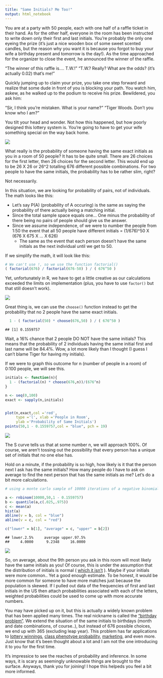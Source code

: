 ```yaml
---
title: "Same Initials? Me Too!"
output: html_notebook
---
```


You are at a party with 50 people, each with one half of a raffle ticket in their hand. As for the other half, everyone in the room has been instructed to write down only their first and last initials. You're probably the only one eyeing the prize (it's just a nice wooden box of some sweet scented candles, but the reason why you want it is because you forgot to buy your wife a birthday present and tomorrow is the day!). As the time approached for the organizer to close the event, he announced the winner of the raffle.

  "The winner of this raffle is.... T.W.!"
  "T.W.? Really? What are the odds? (it's actually 0.02) that's me!"
  
Quickly jumping up to claim your prize, you take one step forward and realize that some dude in front of you is blocking your path. You watch him, askew, as he walked up to the podium to receive his prize. Bewildered, you ask him:

  "Sir, I think you're mistaken. What is your name?"
  "Tiger Woods. Don't you know who I am?"

You tilt your head and wonder. Not how this happened, but how poorly designed this lottery system is. You're going to have to get your wife something special on the way back home.

![](https://i.pinimg.com/originals/a5/2b/7a/a52b7a6a9c53fc9e99f5bcb658133b12.jpg)

What really is the probability of someone having the same exact initials as you in a room of 50 people? It has to be quite small. There are 26 choices for the first letter, then 26 choices for the second letter. This would end up to be 26 X 26 or 26^2 totalling 676 different possible combinations. For two people to have the same initials, the probability has to be rather slim, right?

Not necessarily.

In this situation, we are looking for probability of pairs, not of individuals. The math looks like this:

  - Let's say P(A) (probability of A occuring) is the same as saying the probability of there actually being a matching initial.
  - Since the total sample space equals one... One minus the probability of there being no pairs of people should give us the answer.
  - Since we assume independence, of we were to number the people from 1:50 the event that all 50 people have different initials = (1/676)^50 X (676 X 675 X ... X 626)
    - The same as the event that each person doesn't have the same initials as the next individual until we get to 50.
  
If we simplify the math, it will look like this:

```r
# We can't use !, so we use the function factorial()
( factorial(676) / factorial(676-50) ) / ( 676^50 )
```

Yet, unfortunately in R, we have to get a little creative as our calculations exceeded the limits on implementation (plus, you have to use `factor()` but that still doesn't work).

![](https://tykiww.github.io/assets/same-initials/1.png)

Great thing is, we can use the `choose()` function instead to get the probability that no 2 people have the same exact initials.

```r
  1 - ( factorial(50) * choose(676,50) ) / ( 676^50 )
```

    ## [1] 0.1559757

Wait, a 16% chance that 2 people DO NOT have the same initials? This means that the probability of 2 individuals having the same initial first and last name will be 84.4%. Wow, a lot more likely than I thought (I guess I can't blame Tiger for having my initials).

If we were to graph this outcome for n (number of people in a room) of 0:100 people, we will see this.

```r
initials <- function(n){
  1 - (factorial(n) * choose(676,n))/(676^n)
}

n <- seq(0,100)
exact <- sapply(n,initials)


plot(n,exact,col ='red',
     type ='l', xlab ='People in Room',
     ylab ='Probability of Same Initials')
points(50,1 - 0.1559757,col = "blue", pch = 19)

```

![](https://tykiww.github.io/assets/same-initials/2.png)

The S curve tells us that at some number n, we will approach 100%. Of course, we aren't tossing out the possibility that every person has a unique set of initials that no one else has.

Hold on a minute, if the probability is so high, how likely is it that the person next I ask has the same initials? How many people do I have to ask on average to find the next person that has the same initials as me? Let's do a bit more calculations.

```r
# using a monte carlo sample of 10000 iterations of a negative binomial

a <- rnbinom(10000,50,1 - 0.1559757)
b <- quantile(a,c(.025,.975))
c <- mean(a)
hist(a)
abline(v = b, col = "blue")
abline(v = c, col = "red")

c("lower" = b[1], "average" = c, "upper" = b[2])
```

    ## lower.2.5%     average upper.97.5% 
    ##     4.0000      9.2348     16.0000 

![](https://tykiww.github.io/assets/same-initials/3.png)

So, on average, about the 9th person you ask in this room will most likely have the same initials as you! Of course, this is under the assumption that the distribution of initials is normal ( [which it isn't](https://www.thoughtco.com/most-common-us-surnames-1422656) ). Maybe if your initials were more common.. Yet a good enough estimate. To be honest, it would be more common for someone to have more matches just because the population is skewed. If I pulled out data of the frequencies of first and last initials in the US then attach probabilities associated with each of the letters, weighted probabilities could be used to come up with more accurate numbers.

You may have picked up on it, but this is actually a widely known problem that has been applied many times. The real nickname is called the ["birthday problem"](https://en.wikipedia.org/wiki/Birthday_problem). We extend the situation of the same initials to birthdays (month and date combinations, of course..), but instead of 676 possible choices, we end up with 365 (excluding leap year). This problem has far applications to [lottery winnings](https://www.theatlantic.com/business/archive/2016/02/how-mit-students-gamed-the-lottery/470349/), [class phenotype probability](https://www.lehigh.edu/~jas0/G08.html), [marketing](https://threlkeldcomm.com/content-marketing-optimized/), and even more. Just know that it's been thought about a lot and I am not the one introducing it to you for the first time. 

It's impressice to see the reaches of probability and inference. In some ways, it is scary as seemingly unknowable things are brought to the surface. Anyways, thank you for joining! I hope this helpeds you feel a bit more informed.




